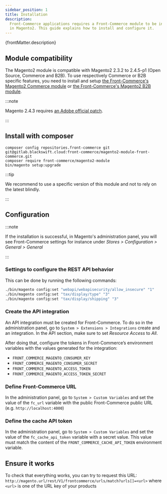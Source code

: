 ```yaml
---
sidebar_position: 1
title: Installation
description:
  Front-Commerce applications requires a Front-Commerce module to be installed
  in Magento2. This guide explains how to install and configure it.
---
```


<p>{frontMatter.description}</p>

## Module compatibility

The Magento2 module is compatible with Magento2 2.3.2 to 2.4.5-p1 (Open Source,
Commerce and B2B). To use respectively Commerce or B2B specific features, you
need to install and setup [the Front-Commerce's Magento2 Commerce
module](/docs/2.x/magento2/commerce#magento2-commerce-module-installation)
or [the Front-Commerce's Magento2 B2B
module](/docs/2.x/magento2/b2b#requirements).

:::note

Magento 2.4.3 requires [an Adobe official patch](https://experienceleague.adobe.com/docs/commerce-knowledge-base/kb/troubleshooting/known-issues-patches-attached/web-api-resources-limit.html).

:::

## Install with composer

```shell
composer config repositories.front-commerce git git@gitlab.blackswift.cloud:front-commerce/magento2-module-front-commerce.git
composer require front-commerce/magento2-module
bin/magento setup:upgrade
```

:::tip

We recommend to use a specific version of this module and not to rely on the
latest blindly.

:::

## Configuration

:::note

If the installation is successful, in Magento's administration panel, you will
see Front-Commerce settings for instance under _Stores > Configuration >
General > General_

:::

### Settings to configure the REST API behavior

This can be done by running the following commands:

```bash
./bin/magento config:set "webapi/webapisecurity/allow_insecure" "1"
./bin/magento config:set "tax/display/type" "3"
./bin/magento config:set "tax/display/shipping" "3"
```

### Create the API integration

An API integration must be created for Front-Commerce. To do so in the
administration panel, go to `System > Extensions > Integrations` create and an integration. In the API section, make sure to set _Resource Access_ to _All_.

After doing that, configure the tokens in Front-Commerce’s environment variables with the values generated for the integration:
- `FRONT_COMMERCE_MAGENTO_CONSUMER_KEY`
- `FRONT_COMMERCE_MAGENTO_CONSUMER_SECRET`
- `FRONT_COMMERCE_MAGENTO_ACCESS_TOKEN`
- `FRONT_COMMERCE_MAGENTO_ACCESS_TOKEN_SECRET`

### Define Front-Commerce URL

In the administration panel, go to `System > Custom Variables` and set the value
of the `fc_url` variable with the public Front-Commerce public URL (e.g.
`http://localhost:4000`)

### Define the cache API token

In the administration panel, go to `System > Custom Variables` and set the value
of the `fc_cache_api_token` variable with a secret value. This value must match
the content of the `FRONT_COMMERCE_CACHE_API_TOKEN` environment variable.

## Ensure it works

To check that everything works, you can try to request this URL:
`http://magento.url/rest/V1/frontcommerce/urls/match?urls[]=<url>` where `<url>`
is one of the URL key of your products
